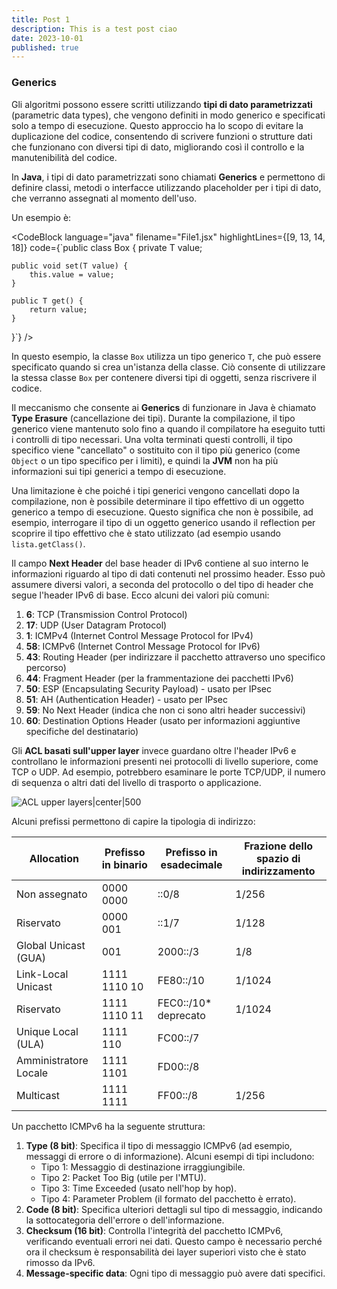 ```yaml
---
title: Post 1
description: This is a test post ciao
date: 2023-10-01
published: true
---
```

### Generics

Gli algoritmi possono essere scritti utilizzando **tipi di dato parametrizzati** (parametric data types), che vengono definiti in modo generico e specificati solo a tempo di esecuzione. Questo approccio ha lo scopo di evitare la duplicazione del codice, consentendo di scrivere funzioni o strutture dati che funzionano con diversi tipi di dato, migliorando così il controllo e la manutenibilità del codice.

In **Java**, i tipi di dato parametrizzati sono chiamati **Generics** e permettono di definire classi, metodi o interfacce utilizzando placeholder per i tipi di dato, che verranno assegnati al momento dell'uso.

Un esempio è: 

<CodeBlock
    language="java"
    filename="File1.jsx"
    highlightLines={[9, 13, 14, 18]}
    code={`public class Box<T> {
    private T value;

    public void set(T value) {
        this.value = value;
    }

    public T get() {
        return value;
    }
}`}
  />

In questo esempio, la classe `Box` utilizza un tipo generico `T`, che può essere specificato quando si crea un'istanza della classe. Ciò consente di utilizzare la stessa classe `Box` per contenere diversi tipi di oggetti, senza riscrivere il codice.

Il meccanismo che consente ai **Generics** di funzionare in Java è chiamato **Type Erasure** (cancellazione dei tipi). Durante la compilazione, il tipo generico viene mantenuto solo fino a quando il compilatore ha eseguito tutti i controlli di tipo necessari. Una volta terminati questi controlli, il tipo specifico viene "cancellato" o sostituito con il tipo più generico (come `Object` o un tipo specifico per i limiti), e quindi la **JVM** non ha più informazioni sui tipi generici a tempo di esecuzione.

Una limitazione è che poiché i tipi generici vengono cancellati dopo la compilazione, non è possibile determinare il tipo effettivo di un oggetto generico a tempo di esecuzione. Questo significa che non è possibile, ad esempio, interrogare il tipo di un oggetto generico usando il reflection per scoprire il tipo effettivo che è stato utilizzato (ad esempio usando `lista.getClass()`.

Il campo **Next Header** del base header di IPv6 contiene al suo interno le informazioni riguardo al tipo di dati contenuti nel prossimo header. 
Esso può assumere diversi valori, a seconda del protocollo o del tipo di header che segue l'header IPv6 di base. 
Ecco alcuni dei valori più comuni:
1. **6**: TCP (Transmission Control Protocol)
2. **17**: UDP (User Datagram Protocol)
3. **1**: ICMPv4 (Internet Control Message Protocol for IPv4)
4. **58**: ICMPv6 (Internet Control Message Protocol for IPv6)
5. **43**: Routing Header (per indirizzare il pacchetto attraverso uno specifico percorso)
6. **44**: Fragment Header (per la frammentazione dei pacchetti IPv6)
7. **50**: ESP (Encapsulating Security Payload) - usato per IPsec
8. **51**: AH (Authentication Header) - usato per IPsec
9. **59**: No Next Header (indica che non ci sono altri header successivi)
10. **60**: Destination Options Header (usato per informazioni aggiuntive specifiche del destinatario)

Gli **ACL basati sull'upper layer** invece guardano oltre l'header IPv6 e controllano le informazioni presenti nei protocolli di livello superiore, come TCP o UDP. Ad esempio, potrebbero esaminare le porte TCP/UDP, il numero di sequenza o altri dati del livello di trasporto o applicazione.

![ACL upper layers|center|500](https://www.cisco.com/en/US/technologies/tk648/tk872/images/technologies_white_paper0900aecd8054d37d-14.jpg)

Alcuni prefissi permettono di capire la tipologia di indirizzo:

| Allocation            | Prefisso in binario | Prefisso in esadecimale | Frazione dello spazio di indirizzamento |
| --------------------- | ------------------- | ----------------------- | --------------------------------------- |
| Non assegnato         | 0000 0000           | ::0/8                   | 1/256                                   |
| Riservato             | 0000 001            | ::1/7                   | 1/128                                   |
| Global Unicast (GUA)  | 001                 | 2000::/3                | 1/8                                     |
| Link-Local Unicast    | 1111 1110 10        | FE80::/10               | 1/1024                                  |
| Riservato             | 1111 1110 11        | FEC0::/10* deprecato    | 1/1024                                  |
| Unique Local (ULA)    | 1111 110            | FC00::/7                |                                         |
| Amministratore Locale | 1111 1101           | FD00::/8                |                                         |
| Multicast             | 1111 1111           | FF00::/8                | 1/256                                   |

Un pacchetto ICMPv6 ha la seguente struttura:
1. **Type (8 bit)**: Specifica il tipo di messaggio ICMPv6 (ad esempio, messaggi di errore o di informazione). Alcuni esempi di tipi includono:
	- Tipo 1: Messaggio di destinazione irraggiungibile.
	- Tipo 2: Packet Too Big (utile per l'MTU).
	- Tipo 3: Time Exceeded (usato nell'hop by hop).
	- Tipo 4: Parameter Problem (il formato del pacchetto è errato).
1. **Code (8 bit)**: Specifica ulteriori dettagli sul tipo di messaggio, indicando la sottocategoria dell'errore o dell'informazione.
2. **Checksum (16 bit)**: Controlla l'integrità del pacchetto ICMPv6, verificando eventuali errori nei dati. Questo campo è necessario perché ora il checksum è responsabilità dei layer superiori visto che è stato rimosso da IPv6.
3. **Message-specific data**: Ogni tipo di messaggio può avere dati specifici.